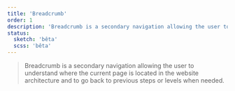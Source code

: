 ```yaml
---
title: 'Breadcrumb'
order: 1
description: 'Breadcrumb is a secondary navigation allowing the user to understand where the current page is located in the website architecture and to go back to previous steps or levels when needed.'
status:
  sketch: 'bêta'
  scss: 'bêta'
---
```


> Breadcrumb is a secondary navigation allowing the user to understand where the current page is located in the website architecture and to go back to previous steps or levels when needed.
